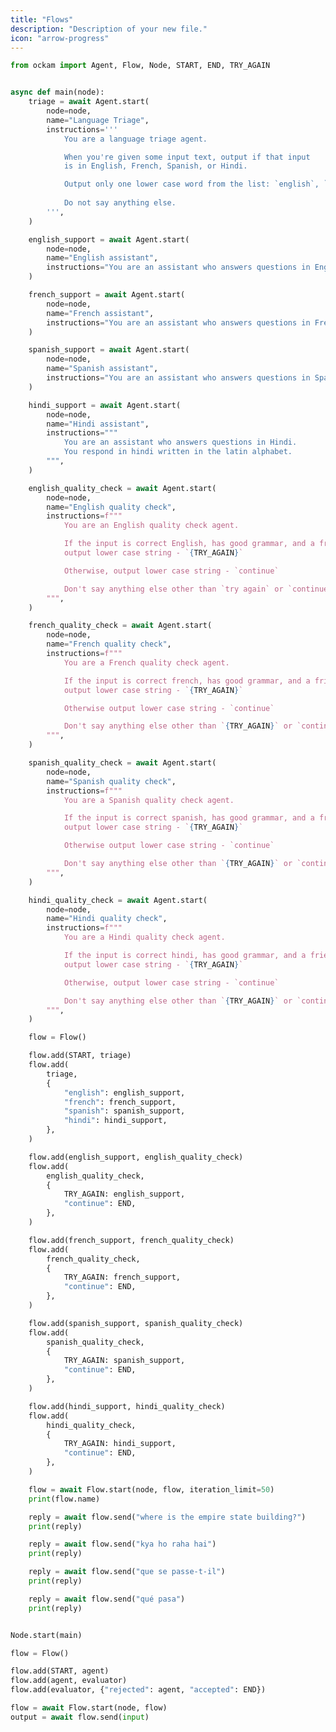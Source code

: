 ```yaml
---
title: "Flows"
description: "Description of your new file."
icon: "arrow-progress"
---
```




```python
from ockam import Agent, Flow, Node, START, END, TRY_AGAIN


async def main(node):
    triage = await Agent.start(
        node=node,
        name="Language Triage",
        instructions='''
            You are a language triage agent.

            When you're given some input text, output if that input
            is in English, French, Spanish, or Hindi.

            Output only one lower case word from the list: `english`, `french`, `spanish`, `hindi`.
            
            Do not say anything else.
        ''',
    )

    english_support = await Agent.start(
        node=node,
        name="English assistant",
        instructions="You are an assistant who answers questions in English.",
    )

    french_support = await Agent.start(
        node=node,
        name="French assistant",
        instructions="You are an assistant who answers questions in French.",
    )

    spanish_support = await Agent.start(
        node=node,
        name="Spanish assistant",
        instructions="You are an assistant who answers questions in Spanish.",
    )

    hindi_support = await Agent.start(
        node=node,
        name="Hindi assistant",
        instructions="""
            You are an assistant who answers questions in Hindi.
            You respond in hindi written in the latin alphabet.
        """,
    )

    english_quality_check = await Agent.start(
        node=node,
        name="English quality check",
        instructions=f"""
            You are an English quality check agent.

            If the input is correct English, has good grammar, and a friendly tone,
            output lower case string - `{TRY_AGAIN}`

            Otherwise, output lower case string - `continue`

            Don't say anything else other than `try again` or `continue`.
        """,
    )

    french_quality_check = await Agent.start(
        node=node,
        name="French quality check",
        instructions=f"""
            You are a French quality check agent.

            If the input is correct french, has good grammar, and a friendly tone,
            output lower case string - `{TRY_AGAIN}`

            Otherwise output lower case string - `continue`

            Don't say anything else other than `{TRY_AGAIN}` or `continue`.
        """,
    )

    spanish_quality_check = await Agent.start(
        node=node,
        name="Spanish quality check",
        instructions=f"""
            You are a Spanish quality check agent.

            If the input is correct spanish, has good grammar, and a friendly tone,
            output lower case string - `{TRY_AGAIN}`

            Otherwise output lower case string - `continue`

            Don't say anything else other than `{TRY_AGAIN}` or `continue`.
        """,
    )

    hindi_quality_check = await Agent.start(
        node=node,
        name="Hindi quality check",
        instructions=f"""
            You are a Hindi quality check agent.

            If the input is correct hindi, has good grammar, and a friendly tone,
            output lower case string - `{TRY_AGAIN}`

            Otherwise, output lower case string - `continue`

            Don't say anything else other than `{TRY_AGAIN}` or `continue`.
        """,
    )

    flow = Flow()

    flow.add(START, triage)
    flow.add(
        triage,
        {
            "english": english_support,
            "french": french_support,
            "spanish": spanish_support,
            "hindi": hindi_support,
        },
    )

    flow.add(english_support, english_quality_check)
    flow.add(
        english_quality_check,
        {
            TRY_AGAIN: english_support,
            "continue": END,
        },
    )

    flow.add(french_support, french_quality_check)
    flow.add(
        french_quality_check,
        {
            TRY_AGAIN: french_support,
            "continue": END,
        },
    )

    flow.add(spanish_support, spanish_quality_check)
    flow.add(
        spanish_quality_check,
        {
            TRY_AGAIN: spanish_support,
            "continue": END,
        },
    )

    flow.add(hindi_support, hindi_quality_check)
    flow.add(
        hindi_quality_check,
        {
            TRY_AGAIN: hindi_support,
            "continue": END,
        },
    )

    flow = await Flow.start(node, flow, iteration_limit=50)
    print(flow.name)

    reply = await flow.send("where is the empire state building?")
    print(reply)

    reply = await flow.send("kya ho raha hai")
    print(reply)

    reply = await flow.send("que se passe-t-il")
    print(reply)

    reply = await flow.send("qué pasa")
    print(reply)


Node.start(main)

```




```python main.py
flow = Flow()

flow.add(START, agent)
flow.add(agent, evaluator)
flow.add(evaluator, {"rejected": agent, "accepted": END})

flow = await Flow.start(node, flow)
output = await flow.send(input)
```
